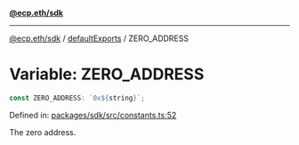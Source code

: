[**@ecp.eth/sdk**](../../index.mdx)

***

[@ecp.eth/sdk](/sdk-reference/index.mdx) / [defaultExports](/sdk-reference/defaultExports/index.mdx) / ZERO\_ADDRESS

# Variable: ZERO\_ADDRESS

```ts
const ZERO_ADDRESS: `0x${string}`;
```

Defined in: [packages/sdk/src/constants.ts:52](https://github.com/ecp-eth/comments-monorepo/blob/main/packages/sdk/src/constants.ts#L52)

The zero address.
